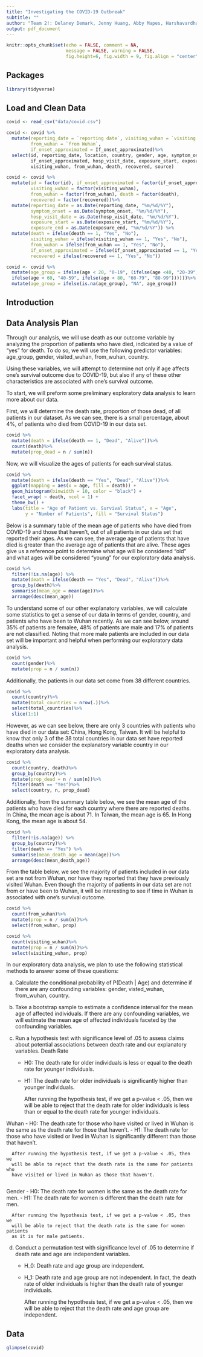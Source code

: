 ```yaml
---
title: "Investigating the COVID-19 Outbreak"
subtitle: ""
author: "Team 2!: Delaney Demark, Jenny Huang, Abby Mapes, Harshavardhan Srijay"
output: pdf_document
---
```


```r
knitr::opts_chunk$set(echo = FALSE, comment = NA, 
                      message = FALSE, warning = FALSE,
                      fig.height=6, fig.width = 9, fig.align = "center")
```

## Packages

```r
library(tidyverse)
```

## Load and Clean Data
```r
covid <- read_csv("data/covid.csv")

covid <- covid %>%
  mutate(reporting_date = `reporting date`, visiting_wuhan = `visiting Wuhan`, 
         from_wuhan = `from Wuhan`, 
         if_onset_approximated = If_onset_approximated)%>%
  select(id, reporting_date, location, country, gender, age, symptom_onset,
         if_onset_approximated, hosp_visit_date, exposure_start, exposure_end, 
         visiting_wuhan, from_wuhan, death, recovered, source)
```

```r
covid <- covid %>%
  mutate(id = factor(id), if_onset_approximated = factor(if_onset_approximated), 
         visiting_wuhan = factor(visiting_wuhan), 
         from_wuhan = factor(from_wuhan), death = factor(death), 
         recovered = factor(recovered))%>%
  mutate(reporting_date = as.Date(reporting_date, "%m/%d/%Y"), 
         symptom_onset = as.Date(symptom_onset, "%m/%d/%Y"), 
         hosp_visit_date = as.Date(hosp_visit_date, "%m/%d/%Y"), 
         exposure_start = as.Date(exposure_start, "%m/%d/%Y"), 
         exposure_end = as.Date(exposure_end, "%m/%d/%Y")) %>%
  mutate(death = ifelse(death == 1, "Yes", "No"), 
         visiting_wuhan = ifelse(visiting_wuhan == 1, "Yes", "No"),
         from_wuhan = ifelse(from_wuhan == 1, "Yes", "No"),
         if_onset_approximated = ifelse(if_onset_approximated == 1, "Yes", "No"),
         recovered = ifelse(recovered == 1, "Yes", "No"))
```

```r
covid <- covid %>%
  mutate(age_group = ifelse(age < 20, "0-19", (ifelse(age <40, "20-39",
  ifelse(age < 60, "40-59", ifelse(age < 80, "60-79", "80-99"))))))%>%
  mutate(age_group = ifelse(is.na(age_group), "NA", age_group))
```

## Introduction

## Data Analysis Plan

Through our analysis, we will use death as our outcome variable by analyzing 
the proportion of patients who have died, indicated by a value of “yes” for 
death. To do so, we will use the following predictor variables: 
age_group, gender, visited_wuhan, from_wuhan, country. 

Using these variables, we will attempt to determine not only if age affects 
one’s survival outcome due to COVID-19, but also if any of these other 
characteristics are associated with one’s survival outcome. 

To start, we will preform some preliminary exploratory data analysis to learn 
more about our data.

First, we will determine the death rate, proportion of those dead, of all 
patients in our dataset. As we can see, there is a small percentage, about 4%, 
of patients who died from COVID-19 in our data set. 
```r
covid %>%
  mutate(death = ifelse(death == 1, "Dead", "Alive"))%>%
  count(death)%>% 
  mutate(prop_dead = n / sum(n))
```

Now, we will visualize the ages of patients for each survival status.
```r
covid %>%
  mutate(death = ifelse(death == "Yes", "Dead", "Alive"))%>%
  ggplot(mapping = aes(x = age, fill = death)) + 
  geom_histogram(binwidth = 10, color = "black") +
  facet_wrap( ~ death, ncol = 1) +
  theme_bw() +
  labs(title = "Age of Patient vs. Survival Status", x = "Age",
       y = "Number of Patients", fill = "Survival Status")
```

Below is a summary table of the mean age of patients who have died from COVID-19
and those that haven't, out of all patients in our data set that reported their 
ages. As we can see, the average age of patients that have died is greater than 
the average age of patients that are alive. These ages give us a reference 
point to determine what age will be considered "old" and what ages will be 
considered "young" for our exploratory data analysis.

```r
covid %>%
  filter(!is.na(age)) %>%
  mutate(death = ifelse(death == "Yes", "Dead", "Alive"))%>%
  group_by(death)%>% 
  summarise(mean_age = mean(age))%>% 
  arrange(desc(mean_age))
```

To understand some of our other explanatory variables, we will calculate some 
statistics to get a sense of our data in terms of gender, country, and patients 
who have been to Wuhan recently. As we can see below, around 35% of patients 
are femalee, 48% of patients are male and 17% of patients are not classified. 
Noting that more male patients are included in our data set will be important 
and helpful when performing our exploratory data analysis.

```r
covid %>%
  count(gender)%>% 
  mutate(prop = n / sum(n))
```

Additionally, the patients in our data set come from 38 different countries.
```r
covid %>%
  count(country)%>% 
  mutate(total_countries = nrow(.))%>%
  select(total_countries)%>%
  slice(1:1)
```

However, as we can see below, there are only 3 countries with patients who have 
died in our data set: China, Hong Kong, Taiwan. It will be helpful to know that 
only 3 of the 38 total countries in our data set have reported deaths when we 
consider the explanatory variable country in our exploratory data analysis.

```r
covid %>%
  count(country, death)%>% 
  group_by(country)%>% 
  mutate(prop_dead = n / sum(n))%>%
  filter(death == "Yes")%>%
  select(country, n, prop_dead)
```

Additionally, from the summary table below, we see the mean age of the patients 
who have died for each country where there are reported deaths. In China, the 
mean age is about 71. In Taiwan, the mean age is 65. In Hong Kong, the mean age 
is about 54.

```r
covid %>%
  filter(!is.na(age)) %>%
  group_by(country)%>% 
  filter(death == "Yes") %>%
  summarise(mean_death_age = mean(age))%>% 
  arrange(desc(mean_death_age))
```

From the table below, we see the majority of patients included in our 
data set are not from Wuhan, nor have they reported that they have previously 
visited Wuhan. Even though the majority of patients in our data set are not from 
or have been to Wuhan, it will be interesting to see if time in Wuhan is 
associated with one's survival outcome.

```r
covid %>%
  count(from_wuhan)%>% 
  mutate(prop = n / sum(n))%>%
  select(from_wuhan, prop)

covid %>%
  count(visiting_wuhan)%>% 
  mutate(prop = n / sum(n))%>%
  select(visiting_wuhan, prop)
```

In our exploratory data analysis, we plan to use the following statistical 
methods to answer some of these questions:

a) Calculate the conditional probability of P(Death | Age) and determine if 
there are any confounding variables: gender, visted_wuhan, from_wuhan, country.

b) Take a bootstrap sample to estimate a confidence interval for the mean age 
of affected individuals. If there are any confounding variables, we will 
estimate the mean age of affected individuals faceted by the confounding 
variables.

c) Run a hypothesis test with significance level of .05 to assess claims 
about potential associations between death rate and our explanatory variables.
  Death Rate
    - H0: The death rate for older individuals is less or equal to the death 
          rate for younger individuals.
    - H1: The death rate for older individuals is significantly higher than 
          younger individuals.
          
      After running the hypothesis test, if we get a p-value < .05, then we 
      will be able to reject that the death rate for older individuals is less
      than or equal to the death rate for younger individuals.
      
  Wuhan
    - H0: The death rate for those who have visited or lived in Wuhan is the 
          same as the death rate for those that haven’t.
    - H1: The death rate for those who have visited or lived in Wuhan is 
          significantly different than those that haven’t.
          
      After running the hypothesis test, if we get a p-value < .05, then we 
      will be able to reject that the death rate is the same for patients who 
      have visited or lived in Wuhan as those that haven't.
      
  Gender
    - H0: The death rate for women is the same as the death rate for men.
    - H1: The death rate for women is different than the death rate for men.
    
      After running the hypothesis test, if we get a p-value < .05, then we 
      will be able to reject that the death rate is the same for women patients
      as it is for male patients.
    
d) Conduct a permutation test with significance level of .05 to determine if
death rate and age are independent variables.
    - H_0: Death rate and age group are independent.
    - H_1: Death rate and age group are not independent. In fact, the death 
           rate of older individuals is higher than the death rate of younger 
           individuals.
          
      After running the hypothesis test, if we get a p-value < .05, then we 
      will be able to reject that the death rate and age group are independent.

## Data

```r
glimpse(covid)
```

